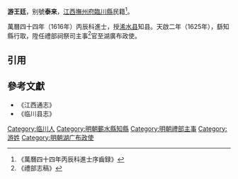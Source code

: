'''游王廷'''，别號'''泰来'''，[[江西|江西]][[撫州府|撫州府]][[臨川縣|臨川縣]]民籍<ref>《萬曆四十四年丙辰科進士序齒録》</ref>。

萬曆四十四年（1616年）丙辰科進士，授[[浠水县|浠水县]]知县。天啟二年（1625年），繇知縣行取，陞任禮部祠祭司主事<ref>《禮部志稿》</ref>官至湖廣布政使。

==引用==
{{reflist}}

==參考文獻==
*《江西通志》
*《临川县志》

{{萬曆四十四年丙辰科殿試金榜}}
{{DEFAULTSORT:You游}}
[[Category:临川人|Category:临川人]]
[[Category:明朝蘄水縣知縣|Category:明朝蘄水縣知縣]]
[[Category:明朝禮部主事|Category:明朝禮部主事]]
[[Category:游姓|Category:游姓]]
[[Category:明朝湖广布政使|Category:明朝湖广布政使]]